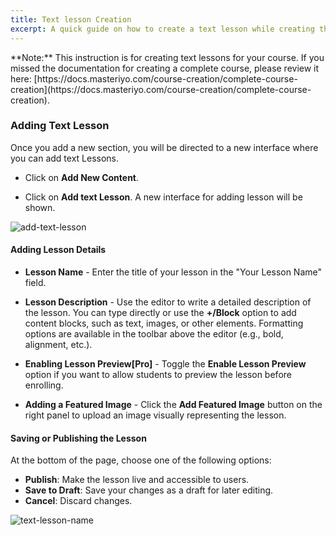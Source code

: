 ```yaml
---
title: Text lesson Creation
excerpt: A quick guide on how to create a text lesson while creating the course.
---
```


<Callout>
**Note:** This instruction is for creating text lessons for your course. If you missed the documentation for creating a complete course, please review it here: [https://docs.masteriyo.com/course-creation/complete-course-creation](https://docs.masteriyo.com/course-creation/complete-course-creation).
<Callout>

### Adding Text Lesson

Once you add a new section, you will be directed to a new interface where you can add text Lessons.

- Click on **Add New Content**.

- Click on **Add text Lesson**. A new interface for adding lesson will be shown.

![add-text-lesson](https://github.com/user-attachments/assets/17cb53bf-701d-47c6-a41b-3ab8ebefb521)


#### Adding Lesson Details
   - **Lesson Name** - Enter the title of your lesson in the "Your Lesson Name" field.
   - **Lesson Description** - Use the editor to write a detailed description of the lesson. You can type directly or use the **+/Block** option to add content blocks, such as text, images, or other elements. Formatting options are available in the toolbar above the editor (e.g., bold, alignment, etc.).

   - **Enabling Lesson Preview[Pro]** - Toggle the **Enable Lesson Preview** option if you want to allow students to preview the lesson before enrolling.

   - **Adding a Featured Image** - Click the **Add Featured Image** button on the right panel to upload an image visually representing the lesson.

#### Saving or Publishing the Lesson

At the bottom of the page, choose one of the following options:
- **Publish**: Make the lesson live and accessible to users.
- **Save to Draft**: Save your changes as a draft for later editing.
- **Cancel**: Discard changes.

![text-lesson-name](https://github.com/user-attachments/assets/bbaa8248-a963-4cea-be32-41c82d7104f7)
